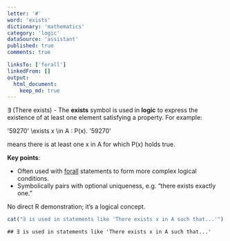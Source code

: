 ```yaml
---
letter: '#'
word: 'exists'
dictionary: 'mathematics'
category: 'logic'
dataSource: 'assistant'
published: true
comments: true

linksTo: ['forall']
linkedFrom: []
output:
  html_document:
    keep_md: true
---
```




<a id="exists">∃ (There exists)</a> - The **exists** symbol is used in **logic** to express the existence of at least one element satisfying a property. For example:

'59270'
\exists x \in A : P(x).
'59270'

means there is at least one x in A for which P(x) holds true.

**Key points**:
- Often used with [forall](#forall) statements to form more complex logical conditions.
- Symbolically pairs with optional uniqueness, e.g. “there exists exactly one.”

No direct R demonstration; it’s a logical concept.  

``` r
cat("∃ is used in statements like 'There exists x in A such that...'")
```

```
## ∃ is used in statements like 'There exists x in A such that...'
```
